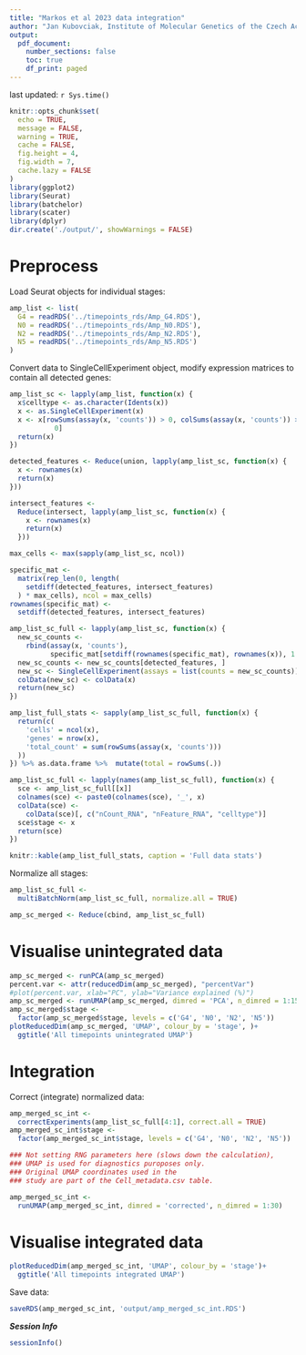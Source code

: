 ```yaml
---
title: "Markos et al 2023 data integration"
author: "Jan Kubovciak, Institute of Molecular Genetics of the Czech Academy of Sciences"
output:
  pdf_document:
    number_sections: false
    toc: true
    df_print: paged
---
```


last updated: `r Sys.time()`

```r
knitr::opts_chunk$set(
  echo = TRUE,
  message = FALSE,
  warning = TRUE,
  cache = FALSE,
  fig.height = 4,
  fig.width = 7,
  cache.lazy = FALSE
)
library(ggplot2)
library(Seurat)
library(batchelor)
library(scater)
library(dplyr)
dir.create('./output/', showWarnings = FALSE)

```

# Preprocess

Load Seurat objects for individual stages:

```r

amp_list <- list(
  G4 = readRDS('../timepoints_rds/Amp_G4.RDS'),
  N0 = readRDS('../timepoints_rds/Amp_N0.RDS'),
  N2 = readRDS('../timepoints_rds/Amp_N2.RDS'),
  N5 = readRDS('../timepoints_rds/Amp_N5.RDS')
)

```

Convert data to SingleCellExperiment object, modify expression matrices to contain all detected genes:

```r
amp_list_sc <- lapply(amp_list, function(x) {
  x$celltype <- as.character(Idents(x))
  x <- as.SingleCellExperiment(x)
  x <- x[rowSums(assay(x, 'counts')) > 0, colSums(assay(x, 'counts')) >
           0]
  return(x)
})

detected_features <- Reduce(union, lapply(amp_list_sc, function(x) {
  x <- rownames(x)
  return(x)
}))

intersect_features <-
  Reduce(intersect, lapply(amp_list_sc, function(x) {
    x <- rownames(x)
    return(x)
  }))

max_cells <- max(sapply(amp_list_sc, ncol))

specific_mat <-
  matrix(rep_len(0, length(
    setdiff(detected_features, intersect_features)
  ) * max_cells), ncol = max_cells)
rownames(specific_mat) <-
  setdiff(detected_features, intersect_features)

amp_list_sc_full <- lapply(amp_list_sc, function(x) {
  new_sc_counts <-
    rbind(assay(x, 'counts'),
          specific_mat[setdiff(rownames(specific_mat), rownames(x)), 1:ncol(x)])
  new_sc_counts <- new_sc_counts[detected_features, ]
  new_sc <- SingleCellExperiment(assays = list(counts = new_sc_counts))
  colData(new_sc) <- colData(x)
  return(new_sc)
})

amp_list_full_stats <- sapply(amp_list_sc_full, function(x) {
  return(c(
    'cells' = ncol(x),
    'genes' = nrow(x),
    'total_count' = sum(rowSums(assay(x, 'counts')))
  ))
}) %>% as.data.frame %>%  mutate(total = rowSums(.))

amp_list_sc_full <- lapply(names(amp_list_sc_full), function(x) {
  sce <- amp_list_sc_full[[x]]
  colnames(sce) <- paste0(colnames(sce), '_', x)
  colData(sce) <-
    colData(sce)[, c("nCount_RNA", "nFeature_RNA", "celltype")]
  sce$stage <- x
  return(sce)
})

knitr::kable(amp_list_full_stats, caption = 'Full data stats')

```

Normalize all stages:

```r
amp_list_sc_full <-
  multiBatchNorm(amp_list_sc_full, normalize.all = TRUE)

amp_sc_merged <- Reduce(cbind, amp_list_sc_full)
```

# Visualise unintegrated data

```r
amp_sc_merged <- runPCA(amp_sc_merged)
percent.var <- attr(reducedDim(amp_sc_merged), "percentVar")
#plot(percent.var, xlab="PC", ylab="Variance explained (%)")
amp_sc_merged <- runUMAP(amp_sc_merged, dimred = 'PCA', n_dimred = 1:15)
amp_sc_merged$stage <-
  factor(amp_sc_merged$stage, levels = c('G4', 'N0', 'N2', 'N5'))
plotReducedDim(amp_sc_merged, 'UMAP', colour_by = 'stage', )+
  ggtitle('All timepoints unintegrated UMAP')
```

# Integration

Correct (integrate) normalized data:

```r
amp_merged_sc_int <-
  correctExperiments(amp_list_sc_full[4:1], correct.all = TRUE)
amp_merged_sc_int$stage <-
  factor(amp_merged_sc_int$stage, levels = c('G4', 'N0', 'N2', 'N5'))

### Not setting RNG parameters here (slows down the calculation),
### UMAP is used for diagnostics puroposes only.
### Original UMAP coordinates used in the
### study are part of the Cell_metadata.csv table.

amp_merged_sc_int <-
  runUMAP(amp_merged_sc_int, dimred = 'corrected', n_dimred = 1:30)
```

# Visualise integrated data

```r

plotReducedDim(amp_merged_sc_int, 'UMAP', colour_by = 'stage')+
  ggtitle('All timepoints integrated UMAP')
```


Save data:

```r
saveRDS(amp_merged_sc_int, 'output/amp_merged_sc_int.RDS')
```


***Session Info***

```r
sessionInfo()
```
